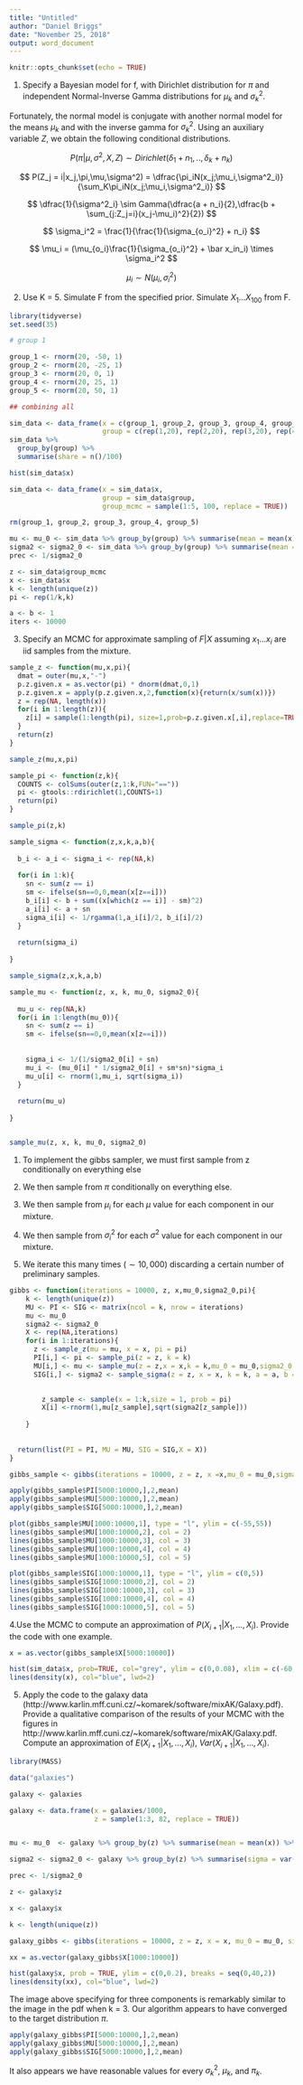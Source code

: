```yaml
---
title: "Untitled"
author: "Daniel Briggs"
date: "November 25, 2018"
output: word_document
---
```


```r
knitr::opts_chunk$set(echo = TRUE)
```


1. Specify a Bayesian model for f, with Dirichlet distribution for $\pi$ and independent Normal-Inverse Gamma distributions for $\mu_k$ and $\sigma^2_k$.

Fortunately, the normal model is conjugate with another normal model for the means $\mu_k$ and with the inverse gamma for $\sigma^2_k$. Using an auxiliary variable $Z$, we obtain the following conditional distributions. 

$$ 
P(\pi|\mu, \sigma^2, X,Z) \sim Dirichlet(\delta_1 + n_1,..,\delta_k + n_k)
$$

$$
P(Z_j = i|x_j,\pi,\mu,\sigma^2) = \dfrac{\pi_iN(x_j;\mu_i,\sigma^2_i)}{\sum_K\pi_iN(x_j;\mu_i,\sigma^2_i)}
$$

$$
\dfrac{1}{\sigma^2_i} \sim Gamma(\dfrac{a + n_i}{2},\dfrac{b + \sum_{j:Z_j=i}(x_j-\mu_i)^2}{2})
$$


$$
\sigma_i^2 = \frac{1}{\frac{1}{\sigma_{o_i}^2} + n_i}
$$

$$
\mu_i = (\mu_{o_i}\frac{1}{\sigma_{o_i}^2} + \bar x_in_i) \times \sigma_i^2
$$

$$
\mu_i \sim N(\mu_i,\sigma_i^2)
$$


2. Use K = 5. Simulate F from the specified prior. Simulate $X_1 ... X_{100}$ from F.

```r
library(tidyverse)
set.seed(35)

# group 1

group_1 <- rnorm(20, -50, 1)
group_2 <- rnorm(20, -25, 1)
group_3 <- rnorm(20, 0, 1)
group_4 <- rnorm(20, 25, 1)
group_5 <- rnorm(20, 50, 1)

## combining all

sim_data <- data_frame(x = c(group_1, group_2, group_3, group_4, group_5),
                       group = c(rep(1,20), rep(2,20), rep(3,20), rep(4,20), rep(5,20)))
sim_data %>%
  group_by(group) %>%
  summarise(share = n()/100)

hist(sim_data$x)

sim_data <- data_frame(x = sim_data$x,
                       group = sim_data$group,
                       group_mcmc = sample(1:5, 100, replace = TRUE))

rm(group_1, group_2, group_3, group_4, group_5)

mu <- mu_0 <- sim_data %>% group_by(group) %>% summarise(mean = mean(x)) %>% .$mean
sigma2 <- sigma2_0 <- sim_data %>% group_by(group) %>% summarise(mean = var(x)) %>% .$mean
prec <- 1/sigma2_0

z <- sim_data$group_mcmc
x <- sim_data$x
k <- length(unique(z))
pi <- rep(1/k,k)

a <- b <- 1
iters <- 10000
```

3. Specify an MCMC for approximate sampling of $F|X$ assuming $x_1 ... x_i$ are iid samples from the mixture. 

```r
sample_z <- function(mu,x,pi){
  dmat = outer(mu,x,"-") 
  p.z.given.x = as.vector(pi) * dnorm(dmat,0,1)
  p.z.given.x = apply(p.z.given.x,2,function(x){return(x/sum(x))}) 
  z = rep(NA, length(x))
  for(i in 1:length(z)){
    z[i] = sample(1:length(pi), size=1,prob=p.z.given.x[,i],replace=TRUE)
  }
  return(z)
}

sample_z(mu,x,pi)
```



```r
sample_pi <- function(z,k){
  COUNTS <- colSums(outer(z,1:k,FUN="=="))
  pi <- gtools::rdirichlet(1,COUNTS+1)
  return(pi)
}

sample_pi(z,k)
```



```r
sample_sigma <- function(z,x,k,a,b){
  
  b_i <- a_i <- sigma_i <- rep(NA,k)
  
  for(i in 1:k){
    sn <- sum(z == i)
    sm <- ifelse(sn==0,0,mean(x[z==i]))
    b_i[i] <- b + sum((x[which(z == i)] - sm)^2)
    a_i[i] <- a + sn
    sigma_i[i] <- 1/rgamma(1,a_i[i]/2, b_i[i]/2)
  }
  
  return(sigma_i)
  
}

sample_sigma(z,x,k,a,b)
```

```r
sample_mu <- function(z, x, k, mu_0, sigma2_0){
 
  mu_u <- rep(NA,k)
  for(i in 1:length(mu_0)){
    sn <- sum(z == i)
    sm <- ifelse(sn==0,0,mean(x[z==i]))
    
    
    sigma_i <- 1/(1/sigma2_0[i] + sn)
    mu_i <- (mu_0[i] * 1/sigma2_0[i] + sm*sn)*sigma_i
    mu_u[i] <- rnorm(1,mu_i, sqrt(sigma_i))
  }
  
  return(mu_u)
  
}


sample_mu(z, x, k, mu_0, sigma2_0)
```


1. To implement the gibbs sampler, we must first sample from z conditionally on everything else

2. We then sample from $\pi$ conditionally on everything else.

3. We then sample from $\mu_i$ for each $\mu$ value for each component in our mixture. 

4. We then sample from $\sigma^2_i$ for each $\sigma^2$ value for each component in our mixture.

5. We iterate this many times ($\sim 10,000$) discarding a certain number of preliminary samples. 

```r
gibbs <- function(iterations = 10000, z, x,mu_0,sigma2_0,pi){
    k <- length(unique(z))
    MU <- PI <- SIG <- matrix(ncol = k, nrow = iterations)
    mu <- mu_0
    sigma2 <- sigma2_0
    X <- rep(NA,iterations)
    for(i in 1:iterations){
      z <- sample_z(mu = mu, x = x, pi = pi)
      PI[i,] <- pi <- sample_pi(z = z, k = k)
      MU[i,] <- mu <- sample_mu(z = z,x = x,k = k,mu_0 = mu_0,sigma2_0 = sigma2_0)
      SIG[i,] <- sigma2 <- sample_sigma(z = z, x = x, k = k, a = a, b = b)
    

        z_sample <- sample(x = 1:k,size = 1, prob = pi)
        X[i] <-rnorm(1,mu[z_sample],sqrt(sigma2[z_sample]))
      
    }
    
    
  return(list(PI = PI, MU = MU, SIG = SIG,X = X))
}
```


```r
gibbs_sample <- gibbs(iterations = 10000, z = z, x =x,mu_0 = mu_0,sigma2_0 = sigma2_0,pi = rep(1/5,5))
```

```r
apply(gibbs_sample$PI[5000:10000,],2,mean)
apply(gibbs_sample$MU[5000:10000,],2,mean)
apply(gibbs_sample$SIG[5000:10000,],2,mean)
```

```r
plot(gibbs_sample$MU[1000:10000,1], type = "l", ylim = c(-55,55))
lines(gibbs_sample$MU[1000:10000,2], col = 2)
lines(gibbs_sample$MU[1000:10000,3], col = 3)
lines(gibbs_sample$MU[1000:10000,4], col = 4)
lines(gibbs_sample$MU[1000:10000,5], col = 5)
```

```r
plot(gibbs_sample$SIG[1000:10000,1], type = "l", ylim = c(0,5))
lines(gibbs_sample$SIG[1000:10000,2], col = 2)
lines(gibbs_sample$SIG[1000:10000,3], col = 3)
lines(gibbs_sample$SIG[1000:10000,4], col = 4)
lines(gibbs_sample$SIG[1000:10000,5], col = 5)
```

4.Use the MCMC to compute an approximation of $P(X_{i+1}|X_1, . . . , X_i )$. Provide the code with one example.

```r

x = as.vector(gibbs_sample$X[5000:10000])

hist(sim_data$x, prob=TRUE, col="grey", ylim = c(0,0.08), xlim = c(-60,60), breaks = seq(-60, 60, 2))
lines(density(x), col="blue", lwd=2)
```

5. Apply the code to the galaxy data (http://www.karlin.mff.cuni.cz/~komarek/software/mixAK/Galaxy.pdf). Provide a qualitative comparison of the results of your MCMC with the figures in http://www.karlin.mff.cuni.cz/~komarek/software/mixAK/Galaxy.pdf. Compute an approximation of $E(X_{i+1}|X_1, . . . , X_i),$ $Var(X_{i+1}|X_1, . . . , X_i).$
```r
library(MASS)

data("galaxies")

galaxy <- galaxies

galaxy <- data.frame(x = galaxies/1000,
                     z = sample(1:3, 82, replace = TRUE))


mu <- mu_0  <- galaxy %>% group_by(z) %>% summarise(mean = mean(x)) %>% .$mean

sigma2 <- sigma2_0 <- galaxy %>% group_by(z) %>% summarise(sigma = var(x)) %>% .$sigma

prec <- 1/sigma2_0

z <- galaxy$z

x <- galaxy$x

k <- length(unique(z))

galaxy_gibbs <- gibbs(iterations = 10000, z = z, x = x, mu_0 = mu_0, sigma2_0 = sigma2_0, pi = rep(1/k,k))

xx = as.vector(galaxy_gibbs$X[1000:10000])

hist(galaxy$x, prob = TRUE, ylim = c(0,0.2), breaks = seq(0,40,2))
lines(density(xx), col="blue", lwd=2)

```


The image above specifying for three components is remarkably similar to the image in the pdf when k = 3. Our algorithm appears to have converged to the target distribution $\pi$. 

```r
apply(galaxy_gibbs$PI[5000:10000,],2,mean)
apply(galaxy_gibbs$MU[5000:10000,],2,mean)
apply(galaxy_gibbs$SIG[5000:10000,],2,mean)
```

It also appears we have reasonable values for every $\sigma^2_k$, $\mu_k$, and $\pi_k$.